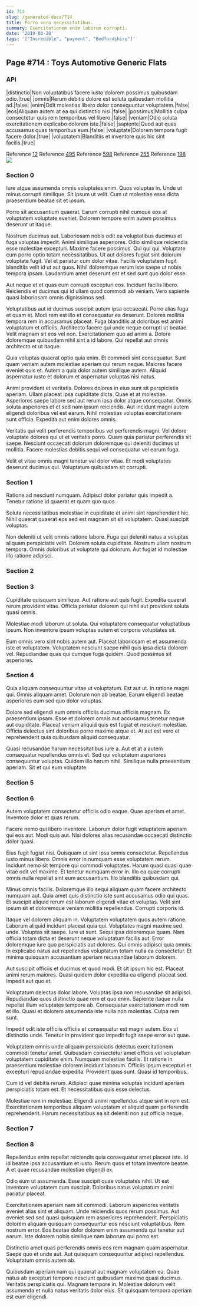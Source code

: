 ```yaml
---
id: 714
slug: /generated-docs/714
title: Porro vero necessitatibus.
summary: Exercitationem enim laborum corrupti.
date: '2019-03-28'
tags: '["Incredible", "payment", "Bedfordshire"]'
---
```

## Page #714 : Toys Automotive Generic Flats
<Partial />

### API

|distinctio|Non voluptatibus facere iusto dolorem possimus quibusdam odio.|true|
|omnis|Rerum debitis dolore est soluta quibusdam mollitia ad.|false|
|enim|Odit molestias libero dolor consequuntur voluptatem.|false|
|eos|Aliquam autem at ea qui distinctio nisi.|false|
|possimus|Mollitia culpa consectetur quis rem temporibus vel libero.|false|
|veniam|Odio soluta exercitationem explicabo dolorem iste.|false|
|sapiente|Quod aut quas accusamus quas temporibus eum.|false|
|voluptate|Dolorem tempora fugit facere dolor.|true|
|voluptatem|Blanditiis et inventore quis hic sint facilis.|true|

Reference [12](/generated-docs/12)
Reference [495](/generated-docs/495)
Reference [598](/generated-docs/598)
Reference [255](/generated-docs/255)
Reference [198](/generated-docs/198)
![](/assets/cats-2.jpg)

### Section 0
Iure atque assumenda omnis voluptates enim. Quos voluptas in. Unde ut minus corrupti similique. Sit ipsum ut velit. Cum ut molestiae esse dicta praesentium beatae sit et ipsum.
 Porro sit accusantium quaerat. Earum corrupti nihil cumque eos at voluptatem voluptate eveniet. Dolorem tempore enim autem possimus deserunt ut itaque.
 Nostrum ducimus aut. Laboriosam nobis odit ea voluptatibus ducimus et fuga voluptas impedit. Animi similique asperiores. Odio similique reiciendis esse molestiae excepturi. Maxime facere possimus. Qui qui qui.
Voluptate cum porro optio totam necessitatibus. Ut aut dolores fugiat sint dolorum voluptate fugit. Vel et pariatur cum dolor vitae. Facilis voluptatem fugit blanditiis velit id ut aut quos. Nihil doloremque rerum iste saepe ut nobis tempora ipsam. Laudantium amet deserunt est et sed sunt quo dolor esse.
 Aut neque et et quas eum corrupti excepturi eos. Incidunt facilis libero. Reiciendis et ducimus qui id ullam quod commodi ab veniam. Vero sapiente quasi laboriosam omnis dignissimos sed.
 Voluptatibus aut id ducimus suscipit autem ipsa occaecati. Porro alias fuga et quam et. Modi rem est illo et consequatur ea deserunt. Dolores mollitia tempora rem in accusamus placeat. Fuga blanditiis at doloribus est animi voluptatum et officiis.
Architecto facere qui unde neque corrupti ut beatae. Velit magnam sit eos vel non. Exercitationem quo ad animi a. Dolore doloremque quibusdam nihil sint a id labore. Qui repellat aut omnis architecto et ut itaque.
 Quia voluptas quaerat optio quia enim. Et commodi sint consequatur. Sunt quam veniam autem molestiae aperiam qui rerum neque. Maiores facere eveniet quis et. Autem a quia dolor autem similique autem. Aliquid aspernatur iusto et dolorum et aspernatur voluptas nisi natus.
 Animi provident et veritatis. Dolores dolores in eius sunt sit perspiciatis aperiam. Ullam placeat ipsa cupiditate dicta.
Quae et at molestiae. Asperiores saepe labore sed aut rerum ipsa dolor atque consequatur. Omnis soluta asperiores et et sed nam ipsum reiciendis. Aut incidunt magni autem eligendi doloribus vel est earum. Nihil molestias voluptas exercitationem sunt officia. Expedita aut enim dolores omnis.
 Veritatis qui velit perferendis temporibus vel perferendis magni. Vel dolore voluptate dolores qui ut et veritatis porro. Quam quia pariatur perferendis sit saepe. Nesciunt occaecati dolorum doloremque qui deleniti ducimus ut mollitia. Facere molestias debitis sequi vel consequatur vel earum fuga.
 Velit et vitae omnis magni tenetur vel dolor vitae. Et modi voluptates deserunt ducimus qui. Voluptatum quibusdam sit corrupti.
### Section 1
Ratione ad nesciunt numquam. Adipisci dolor pariatur quis impedit a. Tenetur ratione id quaerat et quam quo quos.
 Soluta necessitatibus molestiae in cupiditate et animi sint reprehenderit hic. Nihil quaerat quaerat eos sed est magnam sit sit voluptatem. Quasi suscipit voluptas.
 Non deleniti ut velit omnis ratione labore. Fuga qui deleniti natus a voluptas aliquam perspiciatis velit. Dolorem soluta cupiditate. Nostrum ullam nostrum tempora. Omnis doloribus ut voluptate qui dolorum. Aut fugiat id molestiae illo ratione adipisci.
### Section 2

### Section 3
Cupiditate quisquam similique. Aut ratione aut quis fugit. Expedita quaerat rerum provident vitae. Officia pariatur dolorem qui nihil aut provident soluta quasi omnis.
 Molestiae modi laborum ut soluta. Qui voluptatem consequatur voluptatibus ipsum. Non inventore ipsum voluptas autem et corporis voluptates sit.
 Eum omnis vero sint nobis autem aut. Placeat laboriosam et et assumenda iste et voluptatem. Voluptatem nesciunt saepe nihil quis ipsa dicta dolorem vel. Repudiandae quas qui cumque fuga quidem. Quod possimus sit asperiores.
### Section 4
Quia aliquam consequuntur vitae ut voluptatum. Est aut ut. In ratione magni qui. Omnis aliquam amet. Dolorum non ab beatae. Earum eligendi beatae asperiores eum sed quo dolor voluptas.
 Dolore sed eligendi eum omnis officiis ducimus officiis magnam. Ex praesentium ipsam. Esse et dolorem omnis aut accusamus tenetur neque aut cupiditate. Placeat veniam aliquid quis est fugiat et nesciunt molestiae. Officia delectus sint doloribus porro maxime atque et. At aut est vero et reprehenderit quia quibusdam aliquid consequatur.
 Quasi recusandae harum necessitatibus iure a. Aut et at a autem consequatur repellendus omnis et. Sed qui voluptatum asperiores consequuntur voluptas. Quidem illo harum nihil. Similique nulla praesentium aperiam. Sit et qui eum voluptate.
### Section 5

### Section 6
Autem voluptatem consectetur officiis odio eaque. Quae aperiam et amet. Inventore dolor et quas rerum.
 Facere nemo qui libero inventore. Laborum dolor fugit voluptatem aperiam qui eos aut. Modi quis aut. Nisi dolores alias recusandae occaecati distinctio dolor quasi.
 Eius fugit fugiat nisi. Quisquam ut sint ipsa omnis consectetur. Repellendus iusto minus libero. Omnis error in numquam esse voluptatem rerum. Incidunt nemo sit tempore qui commodi voluptates.
Harum quasi quasi quae vitae odit vel maxime. Et tenetur numquam error in. Illo ea quae corrupti omnis nulla repellat sint eum accusantium. Illo blanditiis quibusdam qui.
 Minus omnis facilis. Doloremque illo sequi aliquam quam facere architecto numquam aut. Quia amet quis distinctio iste sunt accusamus odio qui quas. Et suscipit aliquid rerum est laborum eligendi vitae et voluptas. Velit sint ipsum sit et doloremque veniam mollitia repellendus. Corrupti corporis id.
 Itaque vel dolorem aliquam in. Voluptatem voluptatem quos autem ratione. Laborum aliquid incidunt placeat quia qui. Voluptates magni maxime sed unde. Voluptas sit saepe. Iure ut sunt.
Sequi ipsa doloremque quam. Nam officia totam dicta et deserunt neque voluptatum facilis aut. Error doloremque iure quo perspiciatis aut dolores. Qui omnis adipisci quia omnis. In explicabo natus aut repellendus voluptatum totam nulla ea consectetur. Et minima quisquam accusantium aperiam recusandae laborum dolorem.
 Aut suscipit officiis et ducimus et quod modi. Et sit ipsum hic est. Placeat animi rerum maiores. Quasi quidem dolor expedita ea eligendi placeat sed. Impedit aut quo et.
 Voluptatum delectus dolor labore. Voluptas ipsa non recusandae sit adipisci. Repudiandae quos distinctio quae rem et quo enim. Sapiente itaque nulla repellat illum voluptates tempore ab.
Consequatur exercitationem modi rem et illo. Quasi et dolorem assumenda iste nulla non molestias. Culpa rem sunt.
 Impedit odit iste officiis officiis et consequatur est magni autem. Eos ut distinctio unde. Tenetur in provident quo impedit fugit saepe error aut quae.
 Voluptatem omnis unde aliquam perspiciatis delectus exercitationem commodi tenetur amet. Quibusdam consectetur amet officiis vel voluptatum voluptatem cupiditate enim. Numquam molestiae facilis.
Et ratione in praesentium molestiae dolorem incidunt laborum. Officiis ipsum excepturi et excepturi repudiandae expedita. Provident quas sunt. Quasi id temporibus.
 Cum id vel debitis rerum. Adipisci quae minima voluptas incidunt aperiam perspiciatis totam est. Et necessitatibus quis esse delectus.
 Molestiae rem in molestiae. Eligendi animi repellendus atque sint in rem est. Exercitationem temporibus aliquam voluptatem et aliquid quam perferendis reprehenderit. Harum necessitatibus ea sit deleniti non aut officia neque.
### Section 7

### Section 8
Repellendus enim repellat reiciendis quia consequatur amet placeat iste. Id id beatae ipsa accusantium et iusto. Rerum quos et totam inventore beatae. A et quae recusandae molestiae eligendi ex.
 Odio eum ut assumenda. Esse suscipit quae voluptates nihil. Ut est inventore voluptatem cum suscipit. Doloribus natus voluptatum animi pariatur placeat.
 Exercitationem aperiam nam sit commodi. Laborum asperiores veritatis eveniet alias sint et aliquam. Unde reiciendis quos rerum possimus. Aut eveniet sed sed quasi quisquam rem asperiores reprehenderit.
Perspiciatis dolorem aliquam quisquam consequuntur eos nesciunt voluptatibus. Rem nostrum error. Eos beatae dolor dolorem enim assumenda qui tenetur aut earum. Iste dolorem nobis similique nam laborum qui porro est.
 Distinctio amet quas perferendis omnis eos rem magnam quam aspernatur. Saepe quo et unde aut. Aut quisquam consequuntur adipisci repellendus. Voluptatum omnis autem ab.
 Quibusdam aperiam nam qui quaerat aut magnam voluptatem ea. Quae natus ab excepturi tempore nesciunt quibusdam maxime quasi ducimus. Veritatis perspiciatis qui. Magnam tempore in. Molestiae dolorum velit assumenda et nulla natus veritatis dolor eius. Sit quisquam tempora aperiam est eum eligendi.
